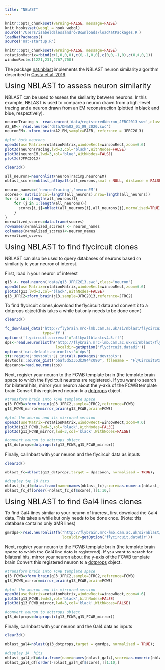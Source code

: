 ---
title: "NBLAST"
---

```{r setup, include=FALSE}
knitr::opts_chunk$set(warning=FALSE, message=FALSE)
knit_hooks$set(webgl = hook_webgl)
source('/Users/isabeldalessandro/Downloads/loadNatPackages.R')
loadNatPackages()
source('nat-startup.R')
```

```{r global_options,include=FALSE}
knitr::opts_chunk$set(warning=FALSE, message=FALSE)
rotationMatrix=rbind(c(1,0,0,0),c(0,-1,0,0),c(0,0,-1,0),c(0,0,0,1))
windowRect=c(1221,231,1767,700)
```

The package [nat.nblast](http://natverse.org/nat.nblast/) implements the NBLAST neuron similarity algorithm described in [Costa et al. 2016](http://doi.org/10.1016/j.neuron.2016.06.012). 

<font size=5> Using NBLAST to assess neuron similarity </font>

NBLAST can be used to assess the similarity between neurons. In this example, NBLAST is used to compare a neuron drawn from a light-level tracing and a neuron drawn from an EM reconstruction (plotted in black and blue, respectively).
```{r, webgl=TRUE, echo=TRUE,results='hide',message=FALSE,warning=FALSE}
neuronTracing <- read.neuron('data/registeredNeuron_JFRC2013.swc',class="neuron")
A2_EM<- read.neuron('data/DNa02_01_09_2020.swc')
neuronEM<- xform_brain(A2_EM,sample=FAFB, reference = JFRC2013)

#plot both neurons 
open3d(userMatrix=rotationMatrix,windowRect=windowRect,zoom=0.6)
plot3d(neuronTracing,lwd=3,col='black',WithNodes=FALSE)
plot3d(neuronEM,lwd=3,col='blue',WithNodes=FALSE)
plot3d(JFRC2013)
```
```{r,include=FALSE}
clear3d()
```
```{r,echo=TRUE,results='hide',warning=FALSE,message=FALSE}
all_neurons=neuronlist(neuronTracing,neuronEM)
nblast_scores=nblast_allbyall(all_neurons,smat = NULL, distance = FALSE)
```

```{r,echo=FALSE}
neuron_names=c('neuronTracing','neuronEM')
scores<- matrix(ncol=length(all_neurons),nrow=length(all_neurons))
for (i in 1:length(all_neurons)){
    for (j in 1:length(all_neurons)){
      scores[i,j]=nblast(all_neurons[i],all_neurons[j],normalised=TRUE)
    }
}
normalized_scores=data.frame(scores)
rownames(normalized_scores) <- neuron_names
colnames(normalized_scores)<-neuron_names
normalized_scores
```

<font size=5> Using NBLAST to find flycircuit clones </font>

NBLAST can also be used to query databases of neurons based on similarity to your neuron of interest. 

First, load in your neuron of interest 
```{r,webgl=TRUE,echo=TRUE,results='hide',message=FALSE}
g13 <- read.neuron('data/g13_JFRC2013.swc',class="neuron")
open3d(userMatrix=rotationMatrix,windowRect=windowRect,zoom=0.6)
plot3d(g13,lwd=3,col='black',WithNodes=FALSE)
g13_JFRC2=xform_brain(g13,sample=JFRC2013,reference=JFRC2)
```

To find flycircuit clones,download the flycircuit data and convert it to a dotprops object(this takes a while but only needs to be done once )
```{r,include=FALSE}
clear3d()
```
```{r A2plots, echo=TRUE,results='hide',message=FALSE,warning=FALSE}
fc_download_data('http://flybrain.mrc-lmb.cam.ac.uk/si/nblast/flycircuit/allbyallblastcv4.5.ff',
                 type='ff')
options('flycircuit.scoremat'="allbyallblastcv4.5.ff")
dps<-read.neuronlistfh("http://flybrain.mrc-lmb.cam.ac.uk/si/nblast/flycircuit/dpscanon.rds",
                       localdir=getOption('flycircuit.datadir'))
options('nat.default.neuronlist'='dps')
if(!require("devtools")) install.packages("devtools")
devtools::source_gist("bbaf5d53353b3944c090", filename = "FlyCircuitStartupNat.R")
dpscanon=read.neurons(dps)
```
Next, register your neuron to the FCWB template brain (the template brain space to which the flycircuit neurons are registered).
If you want to search for bilateral hits, mirror your neuron about the y-axis of the FCWB template brain
Convert this registered neuron to a  [dotprops](http://natverse.org/nat/reference/dotprops.html) object.
```{r, webgl=TRUE, echo=TRUE,results='hide',message=FALSE}
#transform brain into FCWB template space 
g13_FCWB=xform_brain(g13_JFRC2,sample=JFRC2,reference=FCWB)
g13_FCWB_mirror=mirror_brain(g13_FCWB,brain=FCWB)

#plot the neuron and its mirrored version 
open3d(userMatrix=rotationMatrix,windowRect=windowRect,zoom=0.6)
plot3d(g13_FCWB,lwd=3,col='black',WithNodes=FALSE)
plot3d(g13_FCWB_mirror,lwd=3,col='black',WithNodes=FALSE)

#convert neuron to dotprops object 
g13_dotprops=dotprops(c(g13_FCWB,g13_FCWB_mirror))

```

Finally, call nbast with your neuron and the flycircuit data as inputs 
```{r,include=FALSE}
clear3d()
```
```{r,echo=TRUE}
nblast_fc=nblast(g13_dotprops,target = dpscanon, normalised = TRUE);

#display top 10 hits 
nblast_fc_df=data.frame(name=names(nblast_fc),score=as.numeric(nblast_fc))
nblast_fc_df[order(-nblast_fc_df$score),][1:10,]
```

<font size=5> Using NBLAST to find Gal4 lines clones </font>

To find Gal4 lines similar to your neuron of interest, first download the Gal4 data. This takes a while but only needs to be done once. (Note: this database contains only GMR lines)
```{r,echo=TRUE}
gmrdps<-read.neuronlistfh("http://flybrain.mrc-lmb.cam.ac.uk/si/nblast/gmrdps/gmrdps.rds",
                          localdir=getOption('flycircuit.datadir'))
```

Next, register your neuron to the FCWB template brain (the template brain space to which the Gal4 line data is registered).
If you want to search for bilateral hits, mirror your neuron about the y-axis of the FCWB template brain
Convert this registered neuron to a  [dotprops](http://natverse.org/nat/reference/dotprops.html) object.

```{r, webgl=TRUE, echo=TRUE,results='hide',message=FALSE}
#transform brain into FCWB template space 
g13_FCWB=xform_brain(g13_JFRC2,sample=JFRC2,reference=FCWB)
g13_FCWB_mirror=mirror_brain(g13_FCWB,brain=FCWB)

#plot the neuron and its mirrored version 
open3d(userMatrix=rotationMatrix,windowRect=windowRect,zoom=0.6)
plot3d(g13_FCWB,lwd=3,col='black',WithNodes=FALSE)
plot3d(g13_FCWB_mirror,lwd=3,col='black',WithNodes=FALSE)

#convert neuron to dotprops object 
g13_dotprops=dotprops(c(g13_FCWB,g13_FCWB_mirror))
```

Finally, call nbast with your neuron and the Gal4 data as inputs
```{r,include=FALSE}
clear3d()
```
```{r,echo=TRUE}
nblast_gal4=nblast(g13_dotprops,target = gmrdps, normalised = TRUE);

#display 10  hits
nblast_gal4_df=data.frame(name=names(nblast_gal4),score=as.numeric(nblast_gal4))
nblast_gal4_df[order(-nblast_gal4_df$score),][1:10,]
```
